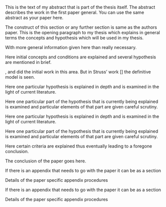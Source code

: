 \refsection
\chapter{PAPER 1 TITLE GOES HERE}

\label{polymer_fibers}

\begin{center}
    Authors and Affiliations \\
    Modified from a manuscript to be submitted to/ under review/ published in \textit{Name of the Journal} 
\end{center}

\section{Abstract}
This is the text of my abstract that is part of the thesis itself.
The abstract describes the work in the first paper general. You can use the same abstract as your paper here.

\section{Overview}

The  construct of this section or any further section is same as the authors paper.
This is the opening paragraph to my thesis which
explains in general terms the concepts and hypothesis
which will be used in my thesis.

With more general information given here than really
necessary.

\section{Introduction}

Here initial concepts and conditions are explained and
several hypothesis are mentioned in brief.

\cite{allen}, \cite{bruner} and \cite{cox}
did the initial work in this area. But in Struss' work [\cite{struss}]
the definitive model is seen.

\subsection{Hypothesis}

Here one particular hypothesis is explained in depth
and is examined in the light of current literature.

\subsubsection{Parts of the hypothesis}

Here one particular part of the hypothesis that is 
currently being explained is examined and particular
elements of that part are given careful scrutiny.

<!-- % Below \subsubsection -->
<!-- % Sectional commands: \paragraph and \subparagraph may also be used -->

\subsection{Second Hypothesis}

Here one particular hypothesis is explained in depth
and is examined in the light of current literature.

\subsubsection{Parts of the second hypothesis}

Here one particular part of the hypothesis that is 
currently being explained is examined and particular
elements of that part are given careful scrutiny.

\section{Criteria Review}

Here certain criteria are explained thus eventually
leading to a foregone conclusion.

\section{Conclusion}\label{conclusion}

The conclusion of the paper goes here.
\cite{cox}

\section{References}
\printbibliography[heading=none, section=2]

\section{Appendix A: Appendix A Title Goes Here After The Colon}
If there is an appendix that needs to go with the paper it can be as a section \cite{Aup91}

\subsection{Procedure details}
Details of the paper specific appendix procedures

\section{Appendix B: Appendix B Title Goes Here After The Colon}
If there is an appendix that needs to go with the paper it can be as a section \cite{Aup91}

\subsection{Procedure details}
Details of the paper specific appendix procedures


\endrefsection